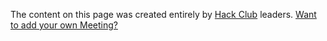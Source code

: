 The content on this page was created entirely by [Hack Club](https://hackclub.com) leaders. [Want to add your own Meeting?](https://hackclub.slack.com/team/U4QAK9SRW)
